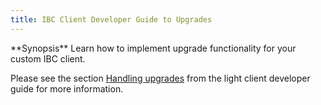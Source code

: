 ```yaml
---
title: IBC Client Developer Guide to Upgrades
---
```


<Note>
**Synopsis**
Learn how to implement upgrade functionality for your custom IBC client.
</Note>

Please see the section [Handling upgrades](../../light-clients/developer-guide/upgrades) from the light client developer guide for more information.
